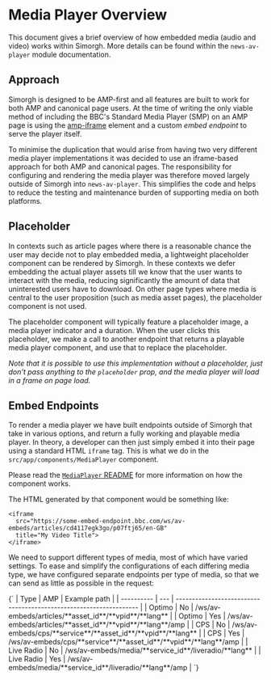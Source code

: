 
<Meta title="docs/Media-Player-Guide" />

# Media Player Overview

This document gives a brief overview of how embedded media (audio and video) works within Simorgh. More details can be found within the `news-av-player` module documentation.

## Approach

Simorgh is designed to be AMP-first and all features are built to work for both AMP and canonical page users. At the time of writing the only viable method of including the BBC's Standard Media Player (SMP) on an AMP page is using the [amp-iframe](https://amp.dev/documentation/components/amp-iframe/) element and a custom *embed endpoint* to serve the player itself.

To minimise the duplication that would arise from having two very different media player implementations it was decided to use an iframe-based approach for both AMP and canonical pages. The responsibility for configuring and rendering the media player was therefore moved largely outside of Simorgh into `news-av-player`. This simplifies the code and helps to reduce the testing and maintenance burden of supporting media on both platforms.

## Placeholder

In contexts such as article pages where there is a reasonable chance the user may decide not to play embedded media, a lightweight placeholder component can be rendered by Simorgh. In these contexts we defer embedding the actual player assets till we know that the user wants to interact with the media, reducing significantly the amount of data that uninterested users have to download. On other page types where media is central to the user proposition (such as media asset pages), the placeholder component is not used.

The placeholder component will typically feature a placeholder image, a media player indicator and a duration. When the user clicks this placeholder, we make a call to another endpoint that returns a playable media player component, and use that to replace the placeholder.

*Note that it is possible to use this implementation without a placeholder, just don't pass anything to the `placeholder` prop, and the media player will load in a frame on page load.*

## Embed Endpoints

To render a media player we have built endpoints outside of Simorgh that take in various options, and return a fully working and playable media player. In theory, a developer can then just simply embed it into their page using a standard HTML `iframe` tag. This is what we do in the `src/app/components/MediaPlayer` component.

Please read the [`MediaPlayer` README](https://github.com/bbc/simorgh/tree/latest/src/app/components/MediaPlayer/README.md) for more information on how the component works.

The HTML generated by that component would be something like:

```
<iframe
  src="https://some-embed-endpoint.bbc.com/ws/av-embeds/articles/cd4117egk3go/p07ftj65/en-GB"
  title="My Video Title">
</iframe>
```

We need to support different types of media, most of which have varied settings. To ease and simplify the configurations of each differing media type, we have configured separate endpoints per type of media, so that we can send as little as possible in the request:

<Markdown>
{`
| Type       | AMP | Example path                                                       |
| ---------- | --- | ------------------------------------------------------------------ |
| Optimo     | No  | /ws/av-embeds/articles/**asset_id**/**vpid**/**lang**            |
| Optimo     | Yes | /ws/av-embeds/articles/**asset_id**/**vpid**/**lang**/amp    |
| CPS        | No  | /ws/av-embeds/cps/**service**/**asset_id**/**vpid**/**lang**     |
| CPS        | Yes | /ws/av-embeds/cps/**service**/**asset_id**/**vpid**/**lang**/amp |
| Live Radio | No  | /ws/av-embeds/media/**service_id**/liveradio/**lang**         |
| Live Radio | Yes | /ws/av-embeds/media/**service_id**/liveradio/**lang**/amp      |
`}
</Markdown>